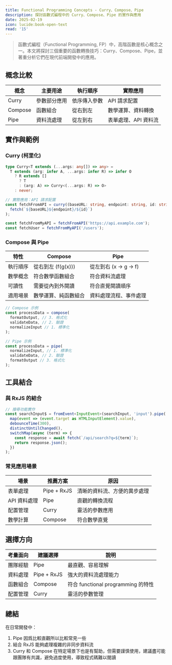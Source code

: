 ```yaml
---
title: Functional Programming Concepts - Curry、Compose、Pipe
description: 探討函數式編程中的 Curry、Compose、Pipe 的實作與應用
date: 2025-02-19
icon: lucide:book-open-text
read: '15'
---
```


> 函數式編程（Functional Programming, FP）中，高階函數是核心概念之一。本文將探討三個重要的函數轉換技巧：Curry、Compose、Pipe，並著重分析它們在現代前端開發中的應用。

## 概念比較

| 概念 | 主要用途 | 執行順序 | 實際應用 |
|------|---------|----------|----------|
| Curry | 參數部分應用 | 依序傳入參數 | API 請求配置 |
| Compose | 函數組合 | 從右到左 | 數學運算、資料轉換 |
| Pipe | 資料流處理 | 從左到右 | 表單處理、API 資料流 |

## 實作與範例

### Curry (柯里化)

```typescript
type Curry<T extends (...args: any[]) => any> =
  T extends (arg: infer A, ...args: infer R) => infer O
    ? R extends []
      ? T
      : (arg: A) => Curry<(...args: R) => O>
    : never;

// 實際應用：API 請求配置
const fetchFromAPI = curry((baseURL: string, endpoint: string, id: string) =>
  fetch(`${baseURL}${endpoint}/${id}`)
);

const fetchFromMyAPI = fetchFromAPI('https://api.example.com');
const fetchUser = fetchFromMyAPI('/users');
```

### Compose 與 Pipe

| 特性 | Compose | Pipe |
|------|----------|------|
| 執行順序 | 從右到左 (f(g(x))) | 從左到右 (x → g → f) |
| 數學概念 | 符合數學函數組合 | 符合資料流處理 |
| 可讀性 | 需要從內到外閱讀 | 符合直覺閱讀順序 |
| 適用場景 | 數學運算、純函數組合 | 資料處理流程、事件處理 |

```typescript
// Compose 示例
const processData = compose(
  formatOutput, // 3. 格式化
  validateData, // 2. 驗證
  normalizeInput // 1. 標準化
);

// Pipe 示例
const processData = pipe(
  normalizeInput, // 1. 標準化
  validateData, // 2. 驗證
  formatOutput // 3. 格式化
);
```

## 工具結合

### 與 RxJS 的結合

```typescript
// 搜尋功能實作
const searchInput$ = fromEvent<InputEvent>(searchInput, 'input').pipe(
  map(event => (event.target as HTMLInputElement).value),
  debounceTime(300),
  distinctUntilChanged(),
  switchMap(async (term) => {
    const response = await fetch(`/api/search?q=${term}`);
    return response.json();
  })
);
```

### 常見應用場景

| 場景 | 推薦方案 | 原因 |
|------|----------|------|
| 表單處理 | Pipe + RxJS | 清晰的資料流、方便的異步處理 |
| API 資料處理 | Pipe | 直觀的轉換流程 |
| 配置管理 | Curry | 靈活的參數應用 |
| 數學計算 | Compose | 符合數學直覺 |

## 選擇方向

| 考量面向 | 建議選擇 | 說明 |
|----------|----------|------|
| 團隊經驗 | Pipe | 最直觀、容易理解 |
| 資料處理 | Pipe + RxJS | 強大的資料流處理能力 |
| 函數組合 | Compose | 符合 functional programming 的特性 |
| 配置管理 | Curry | 靈活的參數管理 |

## 總結

在日常開發中：

1. Pipe 因爲比較直觀所以比較常見一些
2. 結合 RxJS 能夠處理複雜的非同步資料流
3. Curry 和 Compose 在特定場景下也是有幫助，但需要謹慎使用，建議盡可能跟團隊有共識，避免過度使用，導致程式碼難以閱讀
